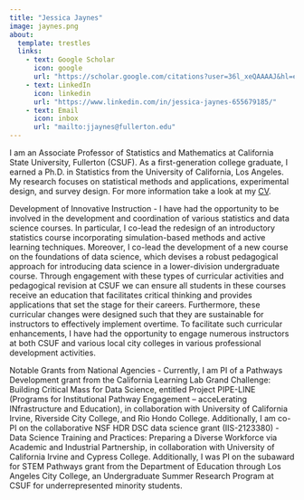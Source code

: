 ```yaml
---
title: "Jessica Jaynes"
image: jaynes.png
about:
  template: trestles
  links:
    - text: Google Scholar
      icon: google
      url: "https://scholar.google.com/citations?user=36l_xeQAAAAJ&hl=en&oi=ao"
    - text: LinkedIn
      icon: linkedin
      url: "https://www.linkedin.com/in/jessica-jaynes-655679185/"
    - text: Email
      icon: inbox
      url: "mailto:jjaynes@fullerton.edu"
---
```



I am an Associate Professor of Statistics and Mathematics at California State University, Fullerton (CSUF). As a first-generation college graduate, I earned a Ph.D. in Statistics from the University of California, Los Angeles. My research focuses on statistical methods and applications, experimental design, and survey design. For more information take a look at my 
[CV](/docs/CV/Jaynes-cv.pdf "CV").

Development of Innovative Instruction - I have had the opportunity to be involved in the development and coordination of various statistics and data science courses. In particular, I co-lead the redesign of an introductory statistics course incorporating simulation-based methods and active learning techniques. Moreover, I co-lead the development of a new course on the foundations of data science, which devises a robust pedagogical approach for introducing data science in a lower-division undergraduate course. Through engagement with these types of curricular activities and pedagogical revision at CSUF we can ensure all students in these courses receive an education that facilitates critical thinking and provides applications that set the stage for their careers. Furthermore, these curricular changes were designed such that they are sustainable for instructors to effectively implement overtime. To facilitate such curricular enhancements, I have had the opportunity to engage numerous instructors at both CSUF and various local city colleges in various professional development activities. 

Notable Grants from National Agencies - Currently, I am PI of a Pathways Development grant from the California Learning Lab Grand Challenge: Building Critical Mass for Data Science, entitled Project PIPE-LINE (Programs for Institutional Pathway Engagement – acceLerating INfrastructure and Education), in collaboration with University of California Irvine, Riverside City College, and Rio Hondo College. Additionally, I am co-PI on the collaborative NSF HDR DSC data science grant (IIS-2123380) - Data Science Training and Practices: Preparing a Diverse Workforce via Academic and Industrial Partnership, in collaboration with University of California Irvine and Cypress College. Additionally, I was PI on the subaward for STEM Pathways grant from the Department of Education through Los Angeles City College, an Undergraduate Summer Research Program at CSUF for underrepresented minority students.
